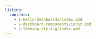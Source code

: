 ```yaml
---
listing:
  contents:
    - 1-hello-dashboards/index.qmd
    - 2-dashboard-components/index.qmd
    - 3-theming-styling/index.qmd
---
```

